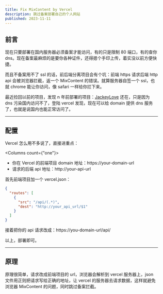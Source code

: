 ```yaml
---
title: Fix MixContent by Vercel
description: 跳过备案部署自己的个人网站
published: 2023-11-11
---
```




## 前言

现在只要部署在国内服务器必须备案才能访问，有的只是限制 80 端口，有的查你 dns。现在备案最麻烦的是要你各种证件，还得摁个手印上传，着实没以前方便快捷。

而且不备案用不了 ssl 的话，前后端分离项目会有个坑：前端 https 请求后端 http api 会被浏览器拦截，返一个 MixContent 的错误。就算服务器自签一个 ssl，也就 chrome 能让你访问，像 safari 一样给你拦下来。

最近捡回以前的项目，发现 n 年前部署的项目：[JackeyLove](https:jackey.love) 还在，只是因为 dns 污染国内访问不了，登陆 vercel 发现，现在可以给 domain 提供 dns 服务了，也就是说国内也能正常访问了。

---
## 配置

Vercel 怎么用不多说了，直接进重点：

<Columns count={"one"}>
  - 你在 Vercel 的前端项目 domain 地址：https://your-domain-url
  - 请求的后端 api 地址：http://your-api-url
</Columns>

首先前端项目加一个 vercel.json：

``` json
{
  "routes": [
    {
      "src": "/api/(.*)",
      "dest": "http://your_api_url/$1"
    }
  ]
}
```

接着把你的 api 请求改成：https://you-domain-url/api/

以上，部署即可。

---
## 原理

原理很简单，请求改成前端项目的 url，浏览器会解析到 vercel 服务器上，json 文件用正则把请求写给正确的地址，让 vercel 的服务器去请求数据，这样就避免浏览器 MixContent 的问题，同时跳过备案拦截。

